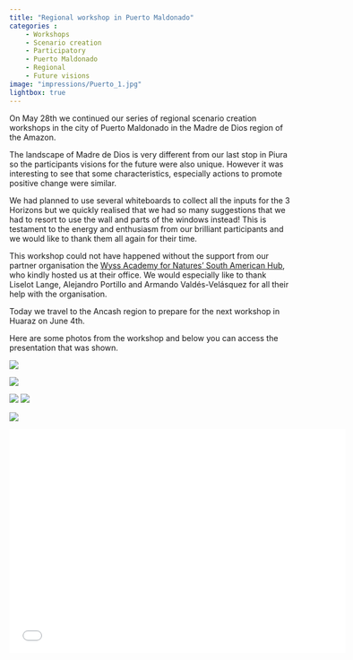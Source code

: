 ```yaml
---
title: "Regional workshop in Puerto Maldonado"
categories : 
    - Workshops
    - Scenario creation
    - Participatory
    - Puerto Maldonado
    - Regional
    - Future visions
image: "impressions/Puerto_1.jpg"
lightbox: true
---
```


On May 28th we continued our series of regional scenario creation workshops  in the city of Puerto Maldonado in the Madre de Dios region of the Amazon.  

The landscape of Madre de Dios is very different from our last stop in Piura so the participants visions for the future were also unique. However it was interesting to see that some characteristics, especially actions to promote positive change were similar. 

We had planned to use several whiteboards to collect all the inputs for the 3 Horizons but we quickly realised that we had so many suggestions that we had to resort to use the wall and parts of the windows instead! This is testament to the energy and enthusiasm from our brilliant participants and we would like to thank them all again for their time. 

This workshop could not have happened without the support from our partner organisation the [Wyss Academy for Natures' South American Hub](https://www.wyssacademy.org/project-south-america), who kindly hosted us at their office. We would especially like to thank Liselot Lange, Alejandro Portillo and Armando Valdés-Velásquez for all their help with the organisation. 

Today we travel to the Ancash region to prepare for the next workshop in Huaraz on June 4th.

Here are some photos from the workshop and below you can access the presentation that was shown. 

::: {layout-nrow=2}
![](impressions/Puerto_1.jpg){group="my-gallery"}

![](impressions/Puerto_2.jpg){group="my-gallery"}

![](impressions/Puerto_3.jpg){group="my-gallery"}
![](impressions/Puerto_4.jpg){group="my-gallery"}

![](impressions/Puerto_group.jpg){group="my-gallery"}
:::

```{=html}
<div class="embed-container">
  <p align="center"><iframe width="600" height="400" src="impressions/Regional_workshop_pres_ES_PtMd.pdf" style="border: 0.5px" ></iframe
  /p>
</div>
```



